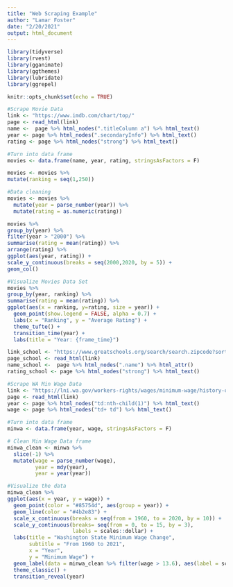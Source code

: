 ```yaml
---
title: "Web Scraping Example"
author: "Lamar Foster"
date: "2/20/2021"
output: html_document
---
```


```r
library(tidyverse)
library(rvest)
library(gganimate)
library(ggthemes)
library(lubridate)
library(ggrepel)
```

```r
knitr::opts_chunk$set(echo = TRUE)
```

```r
#Scrape Movie Data 
link <- "https://www.imdb.com/chart/top/"
page <- read_html(link)
name <-  page %>% html_nodes(".titleColumn a") %>% html_text()
year <- page %>% html_nodes(".secondaryInfo") %>% html_text()
rating <- page %>% html_nodes("strong") %>% html_text()

#Turn into data frame 
movies <- data.frame(name, year, rating, stringsAsFactors = F)

movies <- movies %>% 
mutate(ranking = seq(1,250))
```

```r
#Data cleaning 
movies <- movies %>% 
  mutate(year = parse_number(year)) %>% 
  mutate(rating = as.numeric(rating))

```


```r
movies %>% 
group_by(year) %>% 
filter(year > "2000") %>% 
summarise(rating = mean(rating)) %>% 
arrange(rating) %>% 
ggplot(aes(year, rating)) + 
scale_y_continuous(breaks = seq(2000,2020, by = 5)) +
geom_col()
```

```r
#Visualize Movies Data Set 
movies %>% 
group_by(year, ranking) %>% 
summarise(rating = mean(rating)) %>% 
ggplot(aes(x = ranking, y=rating, size = year)) +
  geom_point(show.legend = FALSE, alpha = 0.7) +
  labs(x = "Ranking", y = "Average Rating") + 
  theme_tufte() +
  transition_time(year) +
  labs(title = "Year: {frame_time}")
```

```r
link_school <- "https://www.greatschools.org/search/search.zipcode?sort=rating&zip=37043"
page_school <- read_html(link)
name_school <-  page %>% html_nodes(".name") %>% html_attr()
rating_school <- page %>% html_nodes("strong") %>% html_text()
```



```r
#Scrape WA Min Wage Data 
link <- "https://lni.wa.gov/workers-rights/wages/minimum-wage/history-of-washington-states-minimum-wage"
page <- read_html(link)
year <- page %>% html_nodes("td:nth-child(1)") %>% html_text()
wage <- page %>% html_nodes("td+ td") %>% html_text()

#Turn into data frame 
minwa <- data.frame(year, wage, stringsAsFactors = F)
```

```r
# Clean Min Wage Data frame 
minwa_clean <- minwa %>% 
  slice(-1) %>% 
  mutate(wage = parse_number(wage),
         year = mdy(year),
         year = year(year))
```

```r
#Visualize the data
minwa_clean %>% 
ggplot(aes(x = year, y = wage)) +
  geom_point(color = "#85754d", aes(group = year)) +
  geom_line(color = "#4b2e83") + 
  scale_x_continuous(breaks = seq(from = 1960, to = 2020, by = 10)) +
  scale_y_continuous(breaks= seq(from = 0, to = 15, by = 3),
                     labels = scales::dollar) +
  labs(title = "Washington State Minimum Wage Change",
       subtitle = "From 1960 to 2021",
       x = "Year",
       y = "Minimum Wage") +
  geom_label(data = minwa_clean %>% filter(wage > 13.6), aes(label = scales::dollar(wage))) +
  theme_classic() + 
  transition_reveal(year)
  
```




